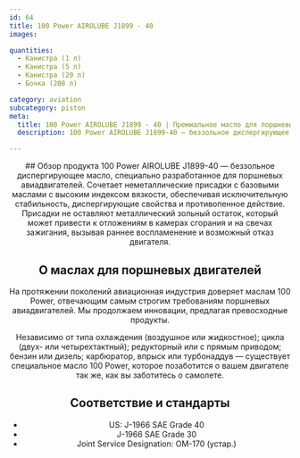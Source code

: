 ```yaml
---
id: 64
title: 100 Power AIROLUBE J1899 - 40
images:

quantities:
  - Канистра (1 л)
  - Канистра (5 л)
  - Канистра (20 л)
  - Бочка (208 л)

category: aviation
subcategory: piston
meta:
  title: 100 Power AIROLUBE J1899 - 40 | Премиальное масло для поршневых авиадвигателей
  description: 100 Power AIROLUBE J1899-40 — беззольное диспергирующее масло для авиации. Обеспечивает исключительную стабильность, диспергирующие свойства и противопенные характеристики, не оставляя металлического зольного остатка. Соответствует стандартам J-1966 SAE (США) классы 40/30 и обозначению совместной службы OM-170 для надежной работы авиадвигателей.

---
```


<Header>
  ## Обзор продукта
  100 Power AIROLUBE J1899-40 — беззольное диспергирующее масло, специально разработанное для поршневых авиадвигателей. Сочетает неметаллические присадки с базовыми маслами с высоким индексом вязкости, обеспечивая исключительную стабильность, диспергирующие свойства и противопенное действие. Присадки не оставляют металлический зольный остаток, который может привести к отложениям в камерах сгорания и на свечах зажигания, вызывая раннее воспламенение и возможный отказ двигателя.

  ## О маслах для поршневых двигателей
  На протяжении поколений авиационная индустрия доверяет маслам 100 Power, отвечающим самым строгим требованиям поршневых авиадвигателей. Мы продолжаем инновации, предлагая превосходные продукты.

  Независимо от типа охлаждения (воздушное или жидкостное); цикла (двух- или четырехтактный); редукторный или с прямым приводом; бензин или дизель; карбюратор, впрыск или турбонаддув — существует специальное масло 100 Power, которое позаботится о вашем двигателе так же, как вы заботитесь о самолете.

  ## Соответствие и стандарты
  - US: J-1966 SAE Grade 40
  - J-1966 SAE Grade 30
  - Joint Service Designation: OM-170 (устар.)

</Header>
